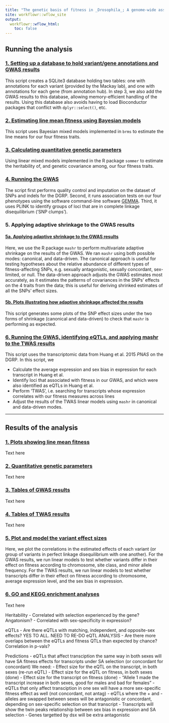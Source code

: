 ```yaml
---
title: "The genetic basis of fitness in _Drosophila_; A genome-wide association study"
site: workflowr::wflow_site
output:
  workflowr::wflow_html:
    toc: false
---
```


## Running the analysis

### [1. Setting up a database to hold variant/gene annotations and GWAS results](make_annotation_database.html)

This script creates a SQLite3 database holding two tables: one with annotations for each variant (provided by the Mackay lab), and one with annotations for each gene (from annotation hub). In step 3, we also add the GWAS results to this database, allowing memory-efficient handling of the results. Using this database also avoids having to load Bioconductor packages that conflict with `dplyr::select()`, etc.

### [2. Estimating line mean fitness using Bayesian models](get_predicted_line_means.html)

This script uses Bayesian mixed models implemented in `brms` to estimate the line means for our four fitness traits.

### [3. Calculating quantitative genetic parameters](XXX.html)

Using linear mixed models implemented in the R package `sommer` to estimate the heritability of, and genetic covariance among, our four fitness traits. 

### [4. Running the GWAS](perfom_gwas.html)

The script first performs quality control and imputation on the dataset of SNPs and indels for the DGRP. Second, it runs association tests on our four phenotypes using the software command-line software [GEMMA](http://www.xzlab.org/software/GEMMAmanual.pdf). Third, it uses PLINK to identify groups of loci that are in complete linkage disequilibrium ('SNP clumps'). 


### 5. Applying adaptive shrinkage to the GWAS results

#### [5a. Applying adaptive shrinkage to the GWAS results](gwas_adaptive_shrinkage.html)

Here, we use the R package `mashr` to perform multivariate adaptive shrinkage on the results of the GWAS. We ran `mashr` using both possible modes: canonical, and data-driven. The canonical approach is useful for testing hypotheses about the relative abundance of different types of fitness-affecting SNPs, e.g. sexually antagonistic, sexually concordant, sex-limited, or null. The data-driven approach adjusts the GWAS estimates most accurately, as it estimates the patterns of covariances in the SNPs' effects on the 4 traits from the data; this is useful for deriving shrinked estimates of all the SNPs' effect sizes.

#### [5b. Plots illustrating how adaptive shrinkage affected the results](checking_mashr_results.html)

This script generates some plots of the SNP effect sizes under the two forms of shrinkage (canonical and data-driven) to check that `mashr` is performing as expected.

### [6. Running the GWAS, identifying eQTLs, and applying mashr to the TWAS results](TWAS.html)

This script uses the transcriptomic data from Huang et al. 2015 _PNAS_ on the DGRP. In this script, we

- Calculate the average expression and sex bias in expression for each transcript in Huang et al.
- Identify loci that associated with fitness in our GWAS, and which were also identified as eQTLs in Huang et al.
- Perform 'TWAS', i.e. searching for transcripts whose expression correlates with our fitness measures across lines
- Adjust the results of the TWAS linear models using `mashr` in canonical and data-driven modes.


________________


## Results of the analysis

### [1. Plots showing line mean fitness](plot_line_means.html)

Text here

### [2. Quantitative genetic parameters](XXXX.html)

Text here

### [3. Tables of GWAS results](GWAS_tables.html)

Text here

### [4. Tables of TWAS results](TWAS_tables.html)

Text here

### [5. Plot and model the variant effect sizes](plot_models_variant_effects.html)

Here, we plot the correlations in the estimated effects of each variant (or group of variants in perfect linkage disequilibrium with one another). For the GWAS results, we run linear models to test whether variants differ in their effect on fitness according to chromosome, site class, and minor allele frequency. For the TWAS results, we run linear models to test whether transcripts differ in their effect on fitness according to chromosome, average expression level, and the sex bias in expression.

### [6. GO and KEGG enrichment analyses](GO_KEGG_enrichment.html)

Text here


Heritability
 - Correlated with selection experienced by the gene? Angatonism?
 - Correlated with sex-specificity in expression?

eQTLs
 - Are there eQTLs with matching, independent, and opposite-sex effects? YES TO ALL. NEED TO RE-DO eQTL ANALYSIS 
 - Are there more overlaps between the eQTLs and fitness QTLs than expected by chance? Correlation in p-vals?


Predictions
 - eQTLs that affect transciption the same way in both sexes will have SA fitness effects for transcripts under SA selection (or concordant for concordant) We need:
   - Effect size for the eQTL on the transcript, in both sexes (re-run eQTL)
   - Effect size for the eQTL on fitness, in both sexes (done)
   - Effect size for the transcript on fitness (done)
   - "Allele 1 made the transcript increase in both sexes, good for males and bad for females"
 - eQTLs that only affect transciption in one sex will have a more sex-specific fitness effect as well (not concordant, not antag)
 - eQTLs where the + and - alleles are swapped between sexes will be antagonistic or concordant, depending on sex-specific selection on that transcript
 - Transcripts will show the twin peaks relationship between sex bias in expression and SA selection
 - Genes targetted by dsx will be extra antagonistic

